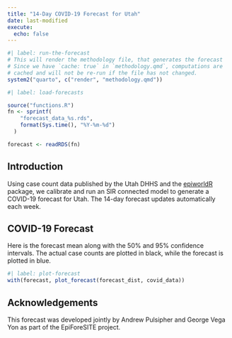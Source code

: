 ```yaml
---
title: "14-Day COVID-19 Forecast for Utah"
date: last-modified
execute:
  echo: false
---
```


```r
#| label: run-the-forecast
# This will render the methodology file, that generates the forecast
# Since we have `cache: true` in `methodology.qmd`, computations are
# cached and will not be re-run if the file has not changed.
system2("quarto", c("render", "methodology.qmd"))
```

```r
#| label: load-forecasts

source("functions.R")
fn <- sprintf(
    "forecast_data_%s.rds",
    format(Sys.time(), "%Y-%m-%d")
  )

forecast <- readRDS(fn)
```

## Introduction

Using case count data published by the Utah DHHS and the [epiworldR](https://github.com/UofUEpiBio/epiworldR) package, we calibrate and run an SIR connected model to generate a COVID-19 forecast for Utah.
The 14-day forecast updates automatically each week.

## COVID-19 Forecast
Here is the forecast mean along with the 50% and 95% confidence intervals.
The actual case counts are plotted in black, while the forecast is plotted in blue.

```r
#| label: plot-forecast
with(forecast, plot_forecast(forecast_dist, covid_data))
```

## Acknowledgements
This forecast was developed jointly by Andrew Pulsipher and George Vega Yon as part of the EpiForeSITE project.
